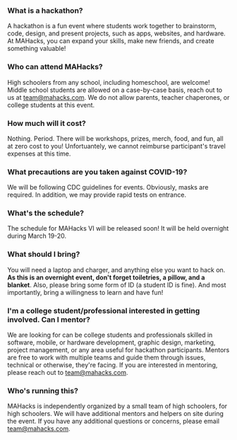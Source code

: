 <div className='grid gap-4 grid-cols-2 grid-flow-row'>

<div>

### What is a hackathon?

A hackathon is a fun event where students work together to brainstorm, code, design, and present projects, such as apps, websites, and hardware. At MAHacks, you can expand your skills, make new friends, and create something valuable!
</div>

<div>

### Who can attend MAHacks?

High schoolers from any school, including homeschool, are welcome! Middle school students are allowed on a case-by-case basis, reach out to us at team@mahacks.com. We do not allow parents, teacher chaperones, or college students at this event.
</div>

<div>

### How much will it cost?

Nothing. Period. There will be workshops, prizes, merch, food, and fun, all at zero cost to you! Unfortuantely, we cannot reimburse participant's travel expenses at this time.
</div>

<div>

### What precautions are you taken against COVID-19?

We will be following CDC guidelines for events. Obviously, masks are required. In addition, we may provide rapid tests on entrance.

</div>

<div>

### What's the schedule?

The schedule for MAHacks VI will be released soon! It will be held overnight during March 19-20.

</div>

<div>

### What should I bring?

You will need a laptop and charger, and anything else you want to hack on. **As this is an overnight event, don't forget toiletries, a pillow, and a blanket**. Also, please bring some form of ID (a student ID is fine). And most importantly, bring a willingness to learn and have fun!

</div>

<div>

### I'm a college student/professional interested in getting involved. Can I mentor?

We are looking for can be college students and professionals skilled in software, mobile, or hardware development, graphic design, marketing, project management, or any area useful for hackathon participants. Mentors are free to work with multiple teams and guide them through issues, technical or otherwise, they're facing. If you are interested in mentoring, please reach out to team@mahacks.com.

</div>

<div>

### Who's running this?

MAHacks is independently organized by a small team of high schoolers, for high schoolers. We will have additional mentors and helpers on site during the event. If you have any additional questions or concerns, please email team@mahacks.com.

</div>

</div>
